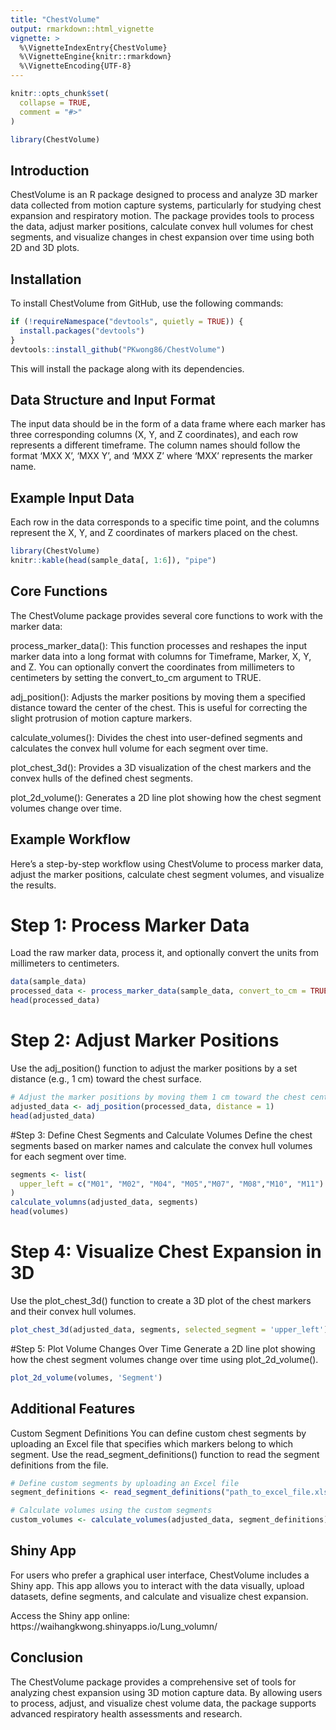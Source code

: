 ```yaml
---
title: "ChestVolume"
output: rmarkdown::html_vignette
vignette: >
  %\VignetteIndexEntry{ChestVolume}
  %\VignetteEngine{knitr::rmarkdown}
  %\VignetteEncoding{UTF-8}
---
```


```r
knitr::opts_chunk$set(
  collapse = TRUE,
  comment = "#>"
)
```

```r
library(ChestVolume)
```

## Introduction

ChestVolume is an R package designed to process and analyze 3D marker data collected from motion capture systems, particularly for studying chest expansion and respiratory motion. The package provides tools to process the data, adjust marker positions, calculate convex hull volumes for chest segments, and visualize changes in chest expansion over time using both 2D and 3D plots.

## Installation
To install ChestVolume from GitHub, use the following commands:

```r
if (!requireNamespace("devtools", quietly = TRUE)) {
  install.packages("devtools")
}
devtools::install_github("PKwong86/ChestVolume")

```
This will install the package along with its dependencies.

## Data Structure and Input Format
The input data should be in the form of a data frame where each marker has three corresponding columns (X, Y, and Z coordinates), and each row represents a different timeframe. The column names should follow the format 'MXX X', 'MXX Y', and 'MXX Z' where 'MXX' represents the marker name.

## Example Input Data
Each row in the data corresponds to a specific time point, and the columns represent the X, Y, and Z coordinates of markers placed on the chest.
```r
library(ChestVolume)
knitr::kable(head(sample_data[, 1:6]), "pipe")
```
## Core Functions
The ChestVolume package provides several core functions to work with the marker data:

process_marker_data(): This function processes and reshapes the input marker data into a long format with columns for Timeframe, Marker, X, Y, and Z. You can optionally convert the coordinates from millimeters to centimeters by setting the convert_to_cm argument to TRUE.

adj_position(): Adjusts the marker positions by moving them a specified distance toward the center of the chest. This is useful for correcting the slight protrusion of motion capture markers.

calculate_volumes(): Divides the chest into user-defined segments and calculates the convex hull volume for each segment over time.

plot_chest_3d(): Provides a 3D visualization of the chest markers and the convex hulls of the defined chest segments.

plot_2d_volume(): Generates a 2D line plot showing how the chest segment volumes change over time.

## Example Workflow
Here’s a step-by-step workflow using ChestVolume to process marker data, adjust the marker positions, calculate chest segment volumes, and visualize the results.

# Step 1: Process Marker Data
Load the raw marker data, process it, and optionally convert the units from millimeters to centimeters.
```r
data(sample_data)
processed_data <- process_marker_data(sample_data, convert_to_cm = TRUE)
head(processed_data)

```
# Step 2: Adjust Marker Positions
Use the adj_position() function to adjust the marker positions by a set distance (e.g., 1 cm) toward the chest surface.
```r
# Adjust the marker positions by moving them 1 cm toward the chest center
adjusted_data <- adj_position(processed_data, distance = 1)
head(adjusted_data)
```

#Step 3: Define Chest Segments and Calculate Volumes
Define the chest segments based on marker names and calculate the convex hull volumes for each segment over time.

```r
segments <- list(
  upper_left = c("M01", "M02", "M04", "M05","M07", "M08","M10", "M11")
)
calculate_volumns(adjusted_data, segments)
head(volumes)
```

# Step 4: Visualize Chest Expansion in 3D
Use the plot_chest_3d() function to create a 3D plot of the chest markers and their convex hull volumes.
```r
plot_chest_3d(adjusted_data, segments, selected_segment = 'upper_left')
```

#Step 5: Plot Volume Changes Over Time
Generate a 2D line plot showing how the chest segment volumes change over time using plot_2d_volume().
```r
plot_2d_volume(volumes, 'Segment')
```

## Additional Features
Custom Segment Definitions
You can define custom chest segments by uploading an Excel file that specifies which markers belong to which segment. Use the read_segment_definitions() function to read the segment definitions from the file.
```r
# Define custom segments by uploading an Excel file
segment_definitions <- read_segment_definitions("path_to_excel_file.xlsx")

# Calculate volumes using the custom segments
custom_volumes <- calculate_volumes(adjusted_data, segment_definitions)
```

## Shiny App
For users who prefer a graphical user interface, ChestVolume includes a Shiny app. This app allows you to interact with the data visually, upload datasets, define segments, and calculate and visualize chest expansion.

Access the Shiny app online: https://waihangkwong.shinyapps.io/Lung_volumn/

## Conclusion
The ChestVolume package provides a comprehensive set of tools for analyzing chest expansion using 3D motion capture data. By allowing users to process, adjust, and visualize chest volume data, the package supports advanced respiratory health assessments and research.
